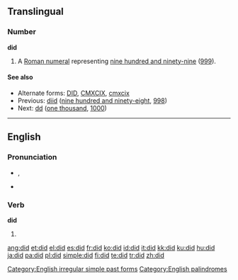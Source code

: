 {{wikipedia|DID}}
==Translingual==

===Number===
'''did'''

# {{informal}} A [[Roman numeral]] representing [[nine hundred and ninety-nine]] ([[999]]).

====See also====
* Alternate forms: [[DID]], [[CMXCIX]], [[cmxcix]]
* Previous: [[diid]] ([[nine hundred and ninety-eight]], [[998]])
* Next: [[dd]] ([[one thousand]], [[1000]])

----

==English==
{{rank|should|can|made|83|did|such|great|must}}

===Pronunciation===
* {{IPA|/dɪd/}}, {{SAMPA|/dId/}}
* {{audio|En-ca-did.ogg|Audio (CA)}}
*: {{rhymes|ɪd}}

===Verb===
'''did'''

# {{simple past of|[[do]]}}

[[Category:English irregular simple past forms]]
[[Category:English palindromes]]

[[ang:did]]
[[et:did]]
[[el:did]]
[[es:did]]
[[fr:did]]
[[ko:did]]
[[id:did]]
[[it:did]]
[[kk:did]]
[[ku:did]]
[[hu:did]]
[[ja:did]]
[[pa:did]]
[[pl:did]]
[[simple:did]]
[[fi:did]]
[[te:did]]
[[tr:did]]
[[zh:did]]